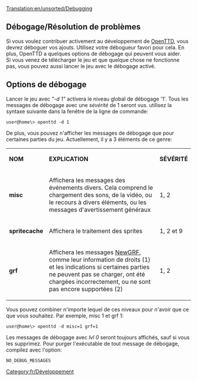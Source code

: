 [[Translation:en/unsorted/Debugging]]


[[Category:fr/Développement]]

==Débogage/Résolution de problèmes==
Si vous voulez contribuer activement au développement de [[fr/Manual/OpenTTD|OpenTTD]], vous devrez déboguer vos ajouts. Utilisez votre débogueur favori pour cela. En plus, OpenTTD a quelques options de débogage qui peuvent vous aider.<br />
Si vous venez de télécharger le jeu et que quelque chose ne fonctionne pas, vous pouvez aussi lancer le jeu avec le débogage activé.

==Options de débogage==
Lancer le jeu avec ''"-d 1"'' activera le niveau global de débogage '1'. Tous les messages de débogage avec une ''sévérité'' de 1 seront vus. utilisez la syntaxe suivante dans la fenêtre de la ligne de commande:
<pre>user@home\> openttd -d 1</pre>
De plus, vous pouvez n'afficher les messages de débogage que pour certaines parties du jeu. Actuellement, il y a 3 éléments de ce genre:
{|
| '''NOM''' || '''EXPLICATION''' || '''SÉVÉRITÉ'''
|-
| '''misc''' || Affichera les messages des événements divers. Cela comprend le chargement des sons, de la vidéo, ou le recours à divers éléments, ou les messages d'avertissement généraux || 1, 2
|-
| '''spritecache''' || Affichera le traitement des sprites || 1, 2 et 9 
|-
| '''grf''' || Affichera les messages [[fr/Manual/NewGRF|NewGRF]], comme leur information de droits (1) et les indications si certaines parties ne peuvent pas se charger, ont été chargées incorrectement, ou ne sont pas encore supportées (2) || 1, 2
|}

Vous pouvez combiner n'importe lequel de ces niveaux pour n'avoir que ce que vous souhaitez. Par exemple, misc 1 et grf 1:
<pre>user@home\> openttd -d misc=1 grf=1</pre>

Les messages de débogage avec ''lvl 0'' seront toujours affichés, sauf si vous les supprimez. Pour purger l'exécutable de tout message de débogage, compilez avec l'option:
<pre>NO_DEBUG_MESSAGES</pre>